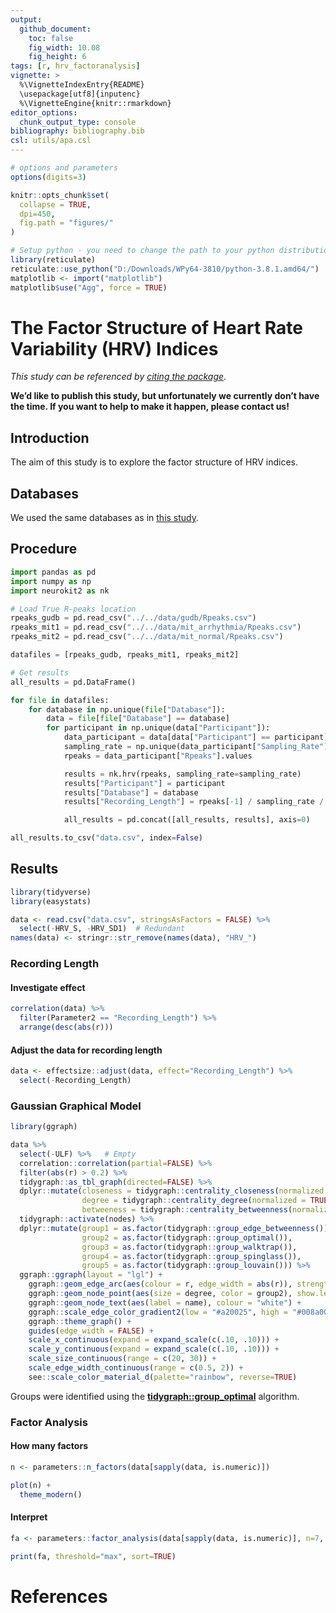 ```yaml
---
output: 
  github_document:
    toc: false
    fig_width: 10.08
    fig_height: 6
tags: [r, hrv_factoranalysis]
vignette: >
  %\VignetteIndexEntry{README}
  \usepackage[utf8]{inputenc}
  %\VignetteEngine{knitr::rmarkdown}
editor_options: 
  chunk_output_type: console
bibliography: bibliography.bib
csl: utils/apa.csl
---
```


```r
# options and parameters
options(digits=3)

knitr::opts_chunk$set(
  collapse = TRUE,
  dpi=450,
  fig.path = "figures/"
)

# Setup python - you need to change the path to your python distribution
library(reticulate)
reticulate::use_python("D:/Downloads/WPy64-3810/python-3.8.1.amd64/")
matplotlib <- import("matplotlib")
matplotlib$use("Agg", force = TRUE)
```




# The Factor Structure of Heart Rate Variability (HRV) Indices

*This study can be referenced by* [*citing the package*](https://github.com/neuropsychology/NeuroKit#citation).

**We'd like to publish this study, but unfortunately we currently don't have the time. If you want to help to make it happen, please contact us!**


## Introduction

The aim of this study is to explore the factor structure of HRV indices.


## Databases

We used the same databases as in [this study](https://github.com/neuropsychology/NeuroKit/tree/master/benchmarks/ecg_preprocessing#databases).




## Procedure

```python
import pandas as pd
import numpy as np
import neurokit2 as nk

# Load True R-peaks location
rpeaks_gudb = pd.read_csv("../../data/gudb/Rpeaks.csv")
rpeaks_mit1 = pd.read_csv("../../data/mit_arrhythmia/Rpeaks.csv")
rpeaks_mit2 = pd.read_csv("../../data/mit_normal/Rpeaks.csv")

datafiles = [rpeaks_gudb, rpeaks_mit1, rpeaks_mit2]

# Get results
all_results = pd.DataFrame()

for file in datafiles:
    for database in np.unique(file["Database"]):
        data = file[file["Database"] == database]
        for participant in np.unique(data["Participant"]):
            data_participant = data[data["Participant"] == participant]
            sampling_rate = np.unique(data_participant["Sampling_Rate"])[0]
            rpeaks = data_participant["Rpeaks"].values

            results = nk.hrv(rpeaks, sampling_rate=sampling_rate)
            results["Participant"] = participant
            results["Database"] = database
            results["Recording_Length"] = rpeaks[-1] / sampling_rate / 60

            all_results = pd.concat([all_results, results], axis=0)

all_results.to_csv("data.csv", index=False)
```

## Results


```r
library(tidyverse)
library(easystats)

data <- read.csv("data.csv", stringsAsFactors = FALSE) %>% 
  select(-HRV_S, -HRV_SD1)  # Redundant
names(data) <- stringr::str_remove(names(data), "HRV_")
```

### Recording Length

#### Investigate effect

```r
correlation(data) %>% 
  filter(Parameter2 == "Recording_Length") %>% 
  arrange(desc(abs(r)))
```

#### Adjust the data for recording length

```r
data <- effectsize::adjust(data, effect="Recording_Length") %>% 
  select(-Recording_Length)
```

### Gaussian Graphical Model

```r
library(ggraph)

data %>% 
  select(-ULF) %>%   # Empty 
  correlation::correlation(partial=FALSE) %>% 
  filter(abs(r) > 0.2) %>% 
  tidygraph::as_tbl_graph(directed=FALSE) %>% 
  dplyr::mutate(closeness = tidygraph::centrality_closeness(normalized = TRUE),
                degree = tidygraph::centrality_degree(normalized = TRUE),
                betweeness = tidygraph::centrality_betweenness(normalized = TRUE)) %>%
  tidygraph::activate(nodes) %>%
  dplyr::mutate(group1 = as.factor(tidygraph::group_edge_betweenness()),
                group2 = as.factor(tidygraph::group_optimal()),
                group3 = as.factor(tidygraph::group_walktrap()),
                group4 = as.factor(tidygraph::group_spinglass()),
                group5 = as.factor(tidygraph::group_louvain())) %>% 
  ggraph::ggraph(layout = "lgl") +
    ggraph::geom_edge_arc(aes(colour = r, edge_width = abs(r)), strength = 0.1, show.legend = FALSE) +
    ggraph::geom_node_point(aes(size = degree, color = group2), show.legend = FALSE) +
    ggraph::geom_node_text(aes(label = name), colour = "white") +
    ggraph::scale_edge_color_gradient2(low = "#a20025", high = "#008a00", name = "r") +
    ggraph::theme_graph() +
    guides(edge_width = FALSE) +
    scale_x_continuous(expand = expand_scale(c(.10, .10))) +
    scale_y_continuous(expand = expand_scale(c(.10, .10))) +
    scale_size_continuous(range = c(20, 30)) +
    scale_edge_width_continuous(range = c(0.5, 2)) +
    see::scale_color_material_d(palette="rainbow", reverse=TRUE)
```

Groups were identified using the [**tidygraph::group_optimal**](https://rdrr.io/cran/tidygraph/man/group_graph.html) algorithm.


### Factor Analysis


#### How many factors 

```r
n <- parameters::n_factors(data[sapply(data, is.numeric)])

plot(n) +
  theme_modern()
```

#### Interpret

```r
fa <- parameters::factor_analysis(data[sapply(data, is.numeric)], n=7, rotation="varimax")

print(fa, threshold="max", sort=TRUE)
```

<!-- #### Visualize -->

<!-- ```{r, message=FALSE, warning=FALSE, fig.width=17, fig.height=17} -->
<!-- plot(fa) -->
<!-- ``` -->


# References
